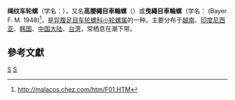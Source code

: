 {{Speciesbox 
| taxon = Heliacus variegatus
| image = Naturalis Biodiversity Center - ZMA.MOLL.101784 - Heliacus variegatus (Gmelin, 1791) - Architectonicidae - Mollusc shell.jpeg
| authority = (Gmelin, 1791)
}}
'''绳纹车轮螺'''（学名：''{{lang|la|Heliacus variegatus}}''）{{r|shell_1733}}，又名'''高腰繩目車輪螺'''（''{{lang|la|Heliacus variegata}}''）{{r|shelldoc_000027}}或'''曳繩目車輪螺'''（学名：''{{lang|la|Heliacus depressiusculus}}'' (Bayer F. M. 1948){{r|shelldoc_000027|shell_1733}}<ref>http://malacos.chez.com/htm/F01.HTM</ref>，是[[异腹足目|异腹足目]][[车轮螺科|车轮螺科]][[小轮螺属|小轮螺属]]的一种。主要分布于[[越南|越南]]、[[印度尼西亚|印度尼西亚]]、[[韩国|韩国]]、[[中国大陆|中国大陆]]、[[台湾|台湾]]，常栖息在潮下带{{r|shell_1733}}。

==參考文獻==
{{reflist |refs=
<ref name="shell_1733">{{cite web|url=http://shell.sinica.edu.tw/chinese/shellbase_detail.php?science_no=1733|title=国际贝库：绳纹车轮螺|publisher=台湾贝类资料库|accessdate=2009-08-11|archive-date=2016-03-04|archive-url=https://web.archive.org/web/20160304110735/http://shell.sinica.edu.tw/chinese/shellbase_detail.php?science_no=1733|dead-url=no}}</ref>
<ref name="shelldoc_000027">{{shelldoc 000027}}</ref>
}}
{{Taxonbar|from=Q13222972}}

[[Category:小輪螺屬|S]]
[[Category:_1791年描述的动物|S]]